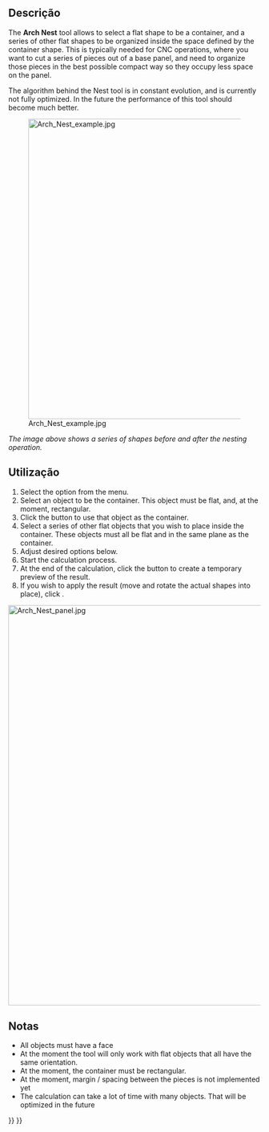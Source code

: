 <languages/>

<div class="mw-translate-fuzzy">
{{Docnav
|[[Arch_Panel_Sheet/pt-br|Folha de Painel]]
|[[Arch_Frame/pt-br|Estrutura]]
|[[Arch_Workbench/pt-br|Arch]]
|IconL=Arch_Panel_Sheet.svg
|IconR=Arch_Frame.svg
|IconC=Workbench_Arch.svg
}}
</div>

{{GuiCommand
|Name=Arch Nest
|MenuLocation=Utils → Panel Tools → Nest
|Workbenches=[[BIM_Workbench|BIM]]
|Version=0.17
|SeeAlso=[[Arch_Panel|Arch Panel]], [[Arch_Panel_Sheet|Arch Panel Sheet]]
}}

<span id="Description"></span>
==Descrição==

The '''Arch Nest''' tool allows to select a flat shape to be a container, and a series of other flat shapes to be organized inside the space defined by the container shape. This is typically needed for CNC operations, where you want to cut a series of pieces out of a base panel, and need to organize those pieces in the best possible compact way so they occupy less space on the panel.

The algorithm behind the Nest tool is in constant evolution, and is currently not fully optimized. In the future the performance of this tool should become much better.

[[Image:Arch Nest example.jpg|600px]]

''The image above shows a series of shapes before and after the nesting operation.''

<span id="Usage"></span>
==Utilização==

# Select the {{MenuCommand|Utils → Panel Tools → [[Image:Arch_Nest.svg|16px]] Nest}} option from the menu.
# Select an object to be the container. This object must be flat, and, at the moment, rectangular.
# Click the {{Button|Pick Selected}} button to use that object as the container.
# Select a series of other flat objects that you wish to place inside the container. These objects must all be flat and in the same plane as the container.
# Adjust desired options below.
# Start the calculation process.
# At the end of the calculation, click the {{Button|Preview}} button to create a temporary preview of the result.
# If you wish to apply the result (move and rotate the actual shapes into place), click {{Button|OK}}.


[[Image:Arch Nest panel.jpg|800px]]
{{Caption|Task panel of the [[Arch_Nest|Arch Nest]] tool}}

<span id="Notes"></span>
==Notas==

* All objects must have a face
* At the moment the tool will only work with flat objects that all have the same orientation. 
* At the moment, the container must be rectangular.
* At the moment, margin / spacing between the pieces is not implemented yet
* The calculation can take a lot of time with many objects. That will be optimized in the future


<div class="mw-translate-fuzzy">
{{Docnav
|[[Arch_Panel_Sheet/pt-br|Folha de Painel]]
|[[Arch_Frame/pt-br|Estrutura]]
|[[Arch_Workbench/pt-br|Arch]]
|IconL=Arch_Panel_Sheet.svg
|IconR=Arch_Frame.svg
|IconC=Workbench_Arch.svg
}}
</div>

{{BIM_Tools_navi{{#translation:}}}}
{{Userdocnavi{{#translation:}}}}